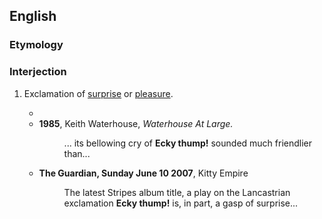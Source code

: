 ==English==
{{was wotd|2009|September|25}}

===Etymology===
{{rfe|lang=en}}

===Interjection===
{{en-interj}}

# {{lb|en|colloquial|Northern England|dialectal}} Exclamation of [[surprise]] or [[pleasure]].
#* {{quote-text|lang=en|year=2001|author=Cyril Morris|title=Morgi|page=122|passage='''Ecky thump'''! I've never tasted anything as good.}}
#* '''1985''', Keith Waterhouse, ''Waterhouse At Large.''
#*: ... its bellowing cry of '''Ecky thump!''' sounded much friendlier than...
#* '''The Guardian, Sunday June 10 2007''', Kitty Empire
#*: The latest Stripes album title, a play on the Lancastrian exclamation '''Ecky thump!''' is, in part, a gasp of surprise...